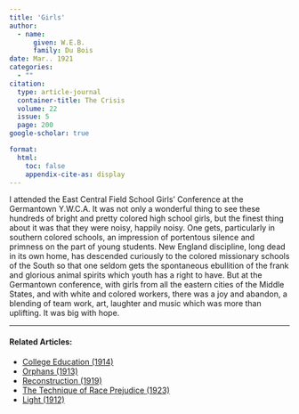 ```yaml
---
title: 'Girls'
author:
  - name:
      given: W.E.B.
      family: Du Bois
date: Mar.. 1921
categories: 
  - ""
citation: 
  type: article-journal
  container-title: The Crisis
  volume: 22
  issue: 5
  page: 200
google-scholar: true

format:
  html:
    toc: false
    appendix-cite-as: display
---
```


I attended the East Central Field School Girls' Conference at the Germantown Y.W.C.A. It was not only a wonderful thing to see these hundreds of bright and pretty colored high school girls, but the finest thing about it was that they were noisy, happily noisy. One gets, particularly in southern colored schools, an impression of portentous silence and primness on the part of young students. New England discipline, long dead in its own home, has descended curiously to the colored missionary schools of the South so that one seldom gets the spontaneous ebullition of the frank and glorious animal spirits which youth has a right to have. But at the Germantown conference, with girls from all the eastern cities of the Middle States, and with white and colored workers, there was a joy and abandon, a blending of team work, art, laughter and music which was more than uplifting. It was big with hope.

<!-- Similar articles start here -->
<div  class="clear-wrap"></div>
<hr>
#### Related Articles:

* [College Education (1914)](/Volumes/08/03/college_education.html)
* [Orphans (1913)](/Volumes/06/04/orphans.html)
* [Reconstruction (1919)](/Volumes/18/03/reconstruction.html)
* [The Technique of Race Prejudice (1923)](/Volumes/26/04/technique.html)
* [Light (1912)](/Volumes/03/04/light.html)

<!-- Similar articles end here -->